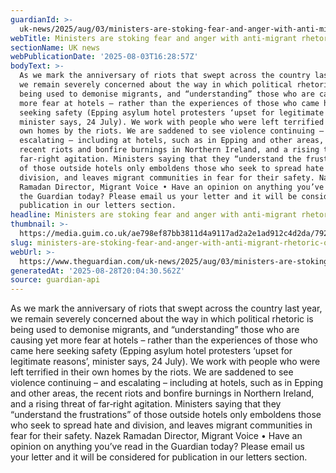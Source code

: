```yaml
---
guardianId: >-
  uk-news/2025/aug/03/ministers-are-stoking-fear-and-anger-with-anti-migrant-rhetoric
webTitle: Ministers are stoking fear and anger with anti-migrant rhetoric | Letter
sectionName: UK news
webPublicationDate: '2025-08-03T16:28:57Z'
bodyText: >-
  As we mark the anniversary of riots that swept across the country last year,
  we remain severely concerned about the way in which political rhetoric is
  being used to demonise migrants, and “understanding” those who are causing yet
  more fear at hotels – rather than the experiences of those who came here
  seeking safety (Epping asylum hotel protesters ‘upset for legitimate reasons’,
  minister says, 24 July). We work with people who were left terrified in their
  own homes by the riots. We are saddened to see violence continuing – and
  escalating – including at hotels, such as in Epping and other areas, the
  recent riots and bonfire burnings in Northern Ireland, and a rising threat of
  far‑right agitation. Ministers saying that they “understand the frustrations”
  of those outside hotels only emboldens those who seek to spread hate and
  division, and leaves migrant communities in fear for their safety. Nazek
  Ramadan Director, Migrant Voice • Have an opinion on anything you’ve read in
  the Guardian today? Please email us your letter and it will be considered for
  publication in our letters section.
headline: Ministers are stoking fear and anger with anti-migrant rhetoric
thumbnail: >-
  https://media.guim.co.uk/ae798ef87bb3811d4a9117ad2a2e1ad912c4d2da/792_0_5000_4000/500.jpg
slug: ministers-are-stoking-fear-and-anger-with-anti-migrant-rhetoric-or-letter
webUrl: >-
  https://www.theguardian.com/uk-news/2025/aug/03/ministers-are-stoking-fear-and-anger-with-anti-migrant-rhetoric
generatedAt: '2025-08-28T20:04:30.562Z'
source: guardian-api
---
```

As we mark the anniversary of riots that swept across the country last year, we remain severely concerned about the way in which political rhetoric is being used to demonise migrants, and “understanding” those who are causing yet more fear at hotels – rather than the experiences of those who came here seeking safety (Epping asylum hotel protesters ‘upset for legitimate reasons’, minister says, 24 July). We work with people who were left terrified in their own homes by the riots. We are saddened to see violence continuing – and escalating – including at hotels, such as in Epping and other areas, the recent riots and bonfire burnings in Northern Ireland, and a rising threat of far‑right agitation. Ministers saying that they “understand the frustrations” of those outside hotels only emboldens those who seek to spread hate and division, and leaves migrant communities in fear for their safety. Nazek Ramadan Director, Migrant Voice • Have an opinion on anything you’ve read in the Guardian today? Please email us your letter and it will be considered for publication in our letters section.
